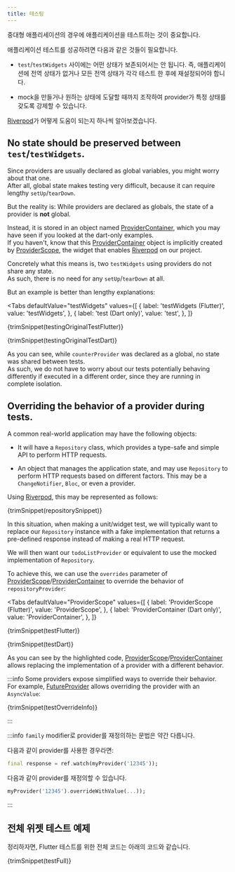 ```yaml
---
title: 테스팅
---
```



중대형 애플리세이션의 경우에 애플리케이션을 테스트하는 것이 중요합니다.
<!-- For any medium to large-scale applications, it is critical to test the application. -->

애플리케이션 테스트를 성공하려면 다음과 같은 것들이 필요합니다.
<!-- To successfully test our application, we will want the following things: -->

- `test`/`testWidgets` 사이에는 어떤 상태가 보존되어서는 안 됩니다.
  즉, 애플리케이션에 전역 상태가 없거나 모든 전역 상태가 각각 테스트 한 후에 재설정되어야 합니다.

<!-- - No state should be preserved between `test`/`testWidgets`.  
  That means no global state in the application, or all global states should reset after each test. -->

- mock을 만들거나 원하는 상태에 도달할 때까지 조작하여 provider가 특정 상태를 갖도록 강제할 수 있습니다.

<!-- - Being able to force our providers to have a specific state, either through
  mocking or by manipulating them until we reach the desired state. -->

[Riverpod]가 어떻게 도움이 되는지 하나씩 알아보겠습니다.
<!-- Let's see one by one how [Riverpod] helps you with these. -->

## No state should be preserved between `test`/`testWidgets`.

Since providers are usually declared as global variables, you might worry about
that one.  
After all, global state makes testing very difficult, because it can require
lengthy `setUp`/`tearDown`.

But the reality is: While providers are declared as globals, the state of a provider
is **not** global.

Instead, it is stored in an object named [ProviderContainer], which you may have
seen if you looked at the dart-only examples.  
If you haven't, know that this [ProviderContainer] object is implicitly created
by [ProviderScope], the widget that enables [Riverpod] on our project.

Concretely what this means is, two `testWidgets` using providers do not share
any state.  
As such, there is no need for any `setUp`/`tearDown` at all.

But an example is better than lengthy explanations:

<Tabs
  defaultValue="testWidgets"
  values={[
    { label: 'testWidgets (Flutter)', value: 'testWidgets', },
    { label: 'test (Dart only)', value: 'test', },
  ]}
>
<TabItem value="testWidgets">

<CodeBlock>{trimSnippet(testingOriginalTestFlutter)}</CodeBlock>

</TabItem>
<TabItem value="test">

<CodeBlock>{trimSnippet(testingOriginalTestDart)}</CodeBlock>

</TabItem>
</Tabs>

As you can see, while `counterProvider` was declared as a global, no state was
shared between tests.  
As such, we do not have to worry about our tests potentially behaving differently
if executed in a different order, since they are running in complete isolation.

## Overriding the behavior of a provider during tests.

A common real-world application may have the following objects:

- It will have a `Repository` class, which provides a type-safe and simple API
  to perform HTTP requests.

- An object that manages the application state, and may use `Repository` to perform
  HTTP requests based on different factors.
  This may be a `ChangeNotifier`, `Bloc`, or even a provider.

Using [Riverpod], this may be represented as follows:

<CodeBlock>{trimSnippet(repositorySnippet)}</CodeBlock>

In this situation, when making a unit/widget test, we will typically want to
replace our `Repository` instance with a fake implementation that returns
a pre-defined response instead of making a real HTTP request.

We will then want our `todoListProvider` or equivalent to use the mocked implementation
of `Repository`.

To achieve this, we can use the `overrides` parameter of [ProviderScope]/[ProviderContainer]
to override the behavior of `repositoryProvider`:

<Tabs
  defaultValue="ProviderScope"
  values={[
    { label: 'ProviderScope (Flutter)', value: 'ProviderScope', },
    { label: 'ProviderContainer (Dart only)', value: 'ProviderContainer', },
  ]}
>
<TabItem value="ProviderScope">

<CodeBlock>{trimSnippet(testFlutter)}</CodeBlock>

</TabItem>
<TabItem value="ProviderContainer">

<CodeBlock>{trimSnippet(testDart)}</CodeBlock>

</TabItem>
</Tabs>

As you can see by the highlighted code, [ProviderScope]/[ProviderContainer]
allows replacing the implementation of a provider with a different behavior.

:::info
Some providers expose simplified ways to override their behavior.  
For example, [FutureProvider] allows overriding the provider with an `AsyncValue`:

<CodeBlock>{trimSnippet(testOverrideInfo)}</CodeBlock>

:::

:::info
`family` modifier로 provider를 재정의하는 문법은 약간 다릅니다.
<!-- The syntax for overriding a provider with the `family` modifier is slightly different. -->

다음과 같이 provider를 사용한 경우라면:
<!-- If you used a provider like this: -->

```dart
final response = ref.watch(myProvider('12345'));
```

다음과 같이 provider를 재정의할 수 있습니다.
<!-- You could override the provider as: -->

```dart
myProvider('12345').overrideWithValue(...));
```

:::

## 전체 위젯 테스트 예제
<!-- ## Full widget test example -->

정리하자면, Flutter 테스트를 위한 전체 코드는 아래의 코드와 같습니다.
<!-- Wrapping up, here is the entire full code for our Flutter test. -->

<CodeBlock>{trimSnippet(testFull)}</CodeBlock>

[riverpod]: https://github.com/rrousselgit/river_pod
[providerscope]: https://pub.dev/documentation/flutter_riverpod/latest/flutter_riverpod/ProviderScope-class.html
[providercontainer]: https://pub.dev/documentation/riverpod/latest/riverpod/ProviderContainer-class.html
[futureprovider]: ../providers/future_provider
[zone]: https://api.flutter.dev/flutter/dart-async/Zone-class.html
